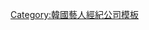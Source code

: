 {{Navbox
|name = Brave Entertainment
|title = [[Brave娛樂|<span style="color:white">Brave娛樂</span>]]
|listclass = hlist
|titlestyle = background-color:#FF0000;
|groupstyle = background-color:#FA8072; color:white
|abovestyle = background-color:#FA8072;
|belowstyle = background-color:#FA8072;
|group1 = 管理人員
|list1 =
* [[姜東至]]（藝名:[[勇敢兄弟]]）（代表、總製作人）

|group2 = 團體組合
|list2 =
{{Navbox subgroup
 |groupstyle = background-color:#FFE4C4
 |group1 = [[Brave Girls]]
 |list1 =
*[[金玟瑩|玟瑩]]
*[[南侑廷|侑廷]]
*[[洪恩智|恩智]]
*[[李裕那|裕那]]

|group2 = [[DKB]]
 |list2 =
*E-CHAN
*TEO
*D1
*GK
*HEECHAN
*LUNE
*JUNSEO
*YUKU
*HARRY-JUNE
}}

|group3 = 音樂製作人
|list3 =
*[[勇敢兄弟]]
*Maboos
*ChaKun
*JS
*RedCookie
}}
<noinclude>
[[Category:韓國藝人經紀公司模板]]
</noinclude>